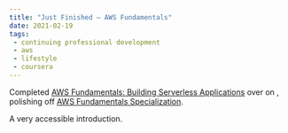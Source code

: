 ```yaml
---
title: "Just Finished – AWS Fundamentals"
date: 2021-02-19
tags:
 - continuing professional development
 - aws
 - lifestyle
 - coursera
---
```




Completed [AWS Fundamentals: Building Serverless Applications](https://www.coursera.org/account/accomplishments/verify/XHYWHNCB8VW3)
over on <Coursera/>, polishing off [AWS Fundamentals Specialization](https://www.coursera.org/account/accomplishments/specialization/9TNT78M7DZMW).

A very accessible introduction.
